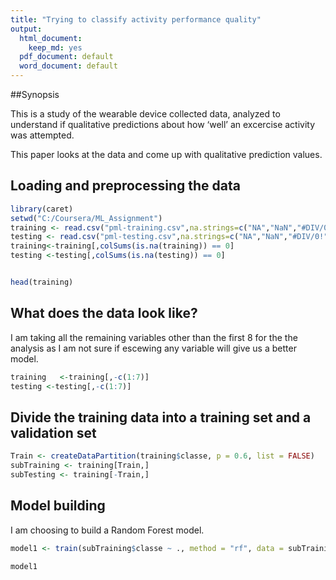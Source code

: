 ```yaml
---
title: "Trying to classify activity performance quality"
output:
  html_document:
    keep_md: yes
  pdf_document: default
  word_document: default
---
```

##Synopsis

This is a study of the wearable device collected data, analyzed to understand if qualitative predictions about how 'well' an excercise activity was attempted.

This paper looks at the data and come up with qualitative prediction values.

## Loading and preprocessing the data

```r
library(caret)
setwd("C:/Coursera/ML_Assignment")
training <- read.csv("pml-training.csv",na.strings=c("NA","NaN","#DIV/0!",""))
testing <- read.csv("pml-testing.csv",na.strings=c("NA","NaN","#DIV/0!",""))
training<-training[,colSums(is.na(training)) == 0]
testing <-testing[,colSums(is.na(testing)) == 0]


head(training)
```

## What does the data look like?

I am taking all the remaining variables other than the first 8 for the the analysis as I am not sure if escewing any variable will give us a better model.

```r

training   <-training[,-c(1:7)]
testing <-testing[,-c(1:7)]

```

## Divide the training data into a training set and a validation set

```r
Train <- createDataPartition(training$classe, p = 0.6, list = FALSE)
subTraining <- training[Train,]
subTesting <- training[-Train,]

```

## Model building

I am choosing to build a Random Forest model.

```r

model1 <- train(subTraining$classe ~ ., method = "rf", data = subTraining)

model1
```

